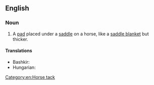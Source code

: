 ==English==
{{wikipedia}}

===Noun===
{{en-noun}}

# A [[pad]] placed under a [[saddle]] on a horse, like a [[saddle blanket]] but thicker.

====Translations====
{{trans-top|a pad placed under a saddle on a horse}}
* Bashkir: {{t|ba|ыңғырсаҡ}}
* Hungarian: {{t|hu|nyeregalátét}}
{{trans-mid}}
{{trans-bottom}}

[[Category:en:Horse tack]]